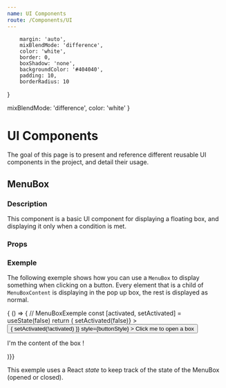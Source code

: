 ```yaml
---
name: UI Components
route: /Components/UI
---
```



        margin: 'auto',
        mixBlendMode: 'difference',
        color: 'white',
        border: 0,
        boxShadow: 'none',
        backgroundColor: '#404040',
        padding: 10,
        borderRadius: 10
}
        
  mixBlendMode: 'difference',
  color: 'white'
}

# UI Components

The goal of this page is to present and reference different reusable UI 
components in the project, and detail their usage.

## MenuBox

### Description

This component is a basic UI component for displaying a floating box, and 
displaying it only when a condition is met.

### Props
<Props of={MenuBox} />

### Exemple

The following exemple shows how you can use a `MenuBox` to display something 
when clicking on a button. Every element that is a child of `MenuBoxContent`
is displaying in the pop up box, the rest is displayed as normal.

<Playground>
  { () => { // MenuBoxExemple
  const [activated, setActivated] = useState(false)
  return (
  <MenuBox 
    activate={activated}
    style={{ textAlign: 'center' }}
    onClose={() => setActivated(false)}
    >
    <button
      onClick={() => { setActivated(!activated) }}
      style={buttonStyle}
    >
      Click me to open a box
    </button>
    <MenuBoxContent>
      <p style={paragraphStyle} > I'm the content of the box ! </p>
    </MenuBoxContent>
  </MenuBox>
  )}}
</Playground>

This exemple uses a React *state* to keep track of the state of the MenuBox 
(opened or closed).
